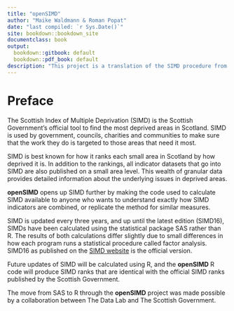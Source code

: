 ---
title: "openSIMD"
author: "Maike Waldmann & Roman Popat"
date: "last compiled: `r Sys.Date()`"
site: bookdown::bookdown_site
documentclass: book
output:
  bookdown::gitbook: default
  bookdown::pdf_book: default
description: "This project is a translation of the SIMD procedure from SAS into R."
---

# Preface

The Scottish Index of Multiple Deprivation (SIMD) is the Scottish Government's official tool to find the most deprived areas in Scotland. SIMD is used by government, councils, charities and communities to make sure that the work they do is targeted to those areas that need it most.

SIMD is best known for how it ranks each small area in Scotland by how deprived it is. In addition to the rankings, all indicator datasets that go into SIMD are also published on a small area level. This wealth of granular data provides detailed information about the underlying issues in deprived areas. 

**openSIMD** opens up SIMD further by making the code used to calculate SIMD available to anyone who wants to understand exactly how SIMD indicators are combined, or replicate the method for similar measures. 

SIMD is updated every three years, and up until the latest edition (SIMD16), SIMDs have been calculated using the statistical package SAS rather than R. The results of both calculations differ slightly due to small differences in how each program runs a statistical procedure called factor analysis. SIMD16 as published on the [SIMD website](www.gov.scot/SIMD) is the official version.

Future updates of SIMD will be calculated using R, and the **openSIMD** R code will produce SIMD ranks that are identical with the official SIMD ranks published by the Scottish Government.

The move from SAS to R through the **openSIMD** project was made possible by a collaboration between The Data Lab and The Scottish Government.
